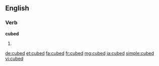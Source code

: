 ==English==

===Verb===
'''cubed'''

# {{en-past of|cube}}

[[de:cubed]]
[[et:cubed]]
[[fa:cubed]]
[[fr:cubed]]
[[mg:cubed]]
[[ja:cubed]]
[[simple:cubed]]
[[vi:cubed]]